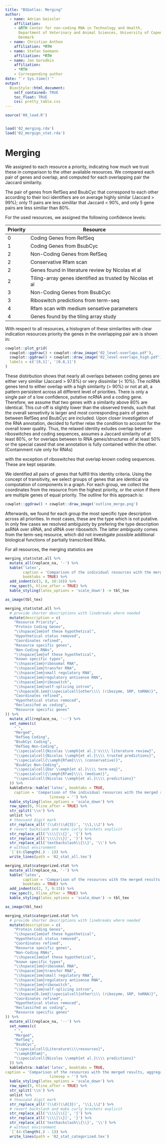 ```yaml
--- 
title: "BSGatlas: Merging"
author:
  - name: Adrian Geissler
    affiliation:
    - &RTH Center for non-coding RNA in Technology and Health,
      Department of Veterinary and Animal Sciences, University of Copenhagen,
      Denmark
  - name: Christian Anthon
    affiliation: *RTH
  - name: Stefan Seemann
    affiliation: *RTH
  - name: Jan Gorodkin
    affiliation:
    - *RTH
    - Corresponding author
date: "`r Sys.time()`"
output:
  BiocStyle::html_document:
    self_contained: TRUE
    toc_float: TRUE
    css: pretty_table.css
---
```



```r
source('00_load.R')


load('02_merging.rda')
load('02_mergign_stat.rda')
```

# Merging

We assigned to each resource a priority, indicating how much we trust these
in comparison to the other available resources.
We compared each pair of genes and overlap, and computed for each overlapping
pair the Jaccard similarity.

The pair of genes from RefSeq and BsubCyc that correspond to each other
according to their loci identifiers are on average highly similar 
(Jaccard > 99%);
only 11 pairs are less simililar that Jaccard < 90%,
and only 5 gene pairs are less similiar than 80%.

For the used resources, we assigned the following confidence levels:

Priority | Resource
---------|-------------------------------------
0        | Coding Genes from RefSeq
1        | Coding Genes from BsubCyc
2        | Non-Coding Genes from RefSeq
2        | Conservative Rfam scan
2        | Genes found in literature review by Nicolas et al
2        | Tiling-array genes identified as trusted by Nicolas et al
3        | Non-Coding Genes from BsubCyc
3        | Riboswitch predictions from term-seq
4        | Rfam scan with medium sensetive parameters
4        | Genes found by the tiling array study 

With respect to all resources,
a histogram of these similarities with clear indication resources priority
the genes in the overlapping pair are is shown in:

```r
cowplot::plot_grid(
  cowplot::ggdraw() + cowplot::draw_image('02_level-overlaps.pdf'),
  cowplot::ggdraw() + cowplot::draw_image('02_level-overlaps_high.pdf'),
  labels = c('[0,1]', '[0.8,1]')
)
```

These distirbution shows that nearly all overlaps between coding genes
are either very similiar (Jaccard > 97.8%) or very dissimilar (< 10%).
The ncRNA genes tend to either overlap with a high similarity (> 90%) or
not at all, a pattern persistent across all different level of 
priorities.
There is only a single pair of a low confidence, putative ncRNA and a coding
gene.
Therefore, we assume that two genes with a similarity above 80% are
identical. 
This cut-off is slightly lower than the observed trends, such
that the overall sensetivity is larger and most corresponding pairs of genes
between RefSeq and BsubCyc are included.
Upon closer investigation of the RNA annotation, decided to further relax the
condition to account for the overall lower quality.
Thus, the relaxed identity exludes overlap between
riboswitches and coding sequences, assumes a Jaccard similarity of
at least 80%, or for overlaps between to RNA genes/structures of at
least 50% or the special cased that one annotation is fully contained within
the other. (Containment rule only for RNAs)

with the exception of riboswitches that overlap known coding sequences.
These are kept separate.

We identified all pairs of genes that fullfill this identity criteria.
Using the concept of transitivity, we select groups of genes that are identical
via computation of components in a graph.
For each group, we collect the coordinates from the resource from the highest
priority, or the union if there are multiple genes of equal priority.
The outline for this approach is:

```r
cowplot::ggdraw() + cowplot::draw_image('outline_merge.png')
```


Afterwards, we found for each group the most specific type description across
all priorities. In most cases, these are the type which is not putative.
In only few cases we resolved ambiguioty by prefering the type description
asRNA over sRNA, and sRNA over riboswitch.
The latter ambiguoity comes from the term-seq resource, which did not
investigate possible additional biological functions of
partially transcribed RNAs.

For all resources, the merging statistics are
```r
merging_stat$stat.all %>%
  mutate_all(replace_na, '-') %>%
  kable('latex',
        caption = 'Comparison of the individual resources with the merged result',
        booktabs = TRUE) %>%
  add_indent(c(3, 8, 10:16)) %>%
  row_spec(6, hline_after = TRUE) %>%
  kable_styling(latex_options = 'scale_down') -> tbl_tex

as_image(tbl_tex)

merging_stat$stat.all %>%
  # provide shorter descriptions with linebreaks where needed
  mutate(description = c(
    "Resource Priority",
    "Protein Coding Genes",
    "\\hspace{1em}of these hypothetical",
    "Hypothetical status removed",
    "Coordinates refined",
    "Resource specific genes",
    "Non-Coding RNAs",
    "\\hspace{1em}of these hypothetical",
    "known specific types",
    "\\hspace{1em}ribosomal RNA",
    "\\hspace{1em}transfer RNA",
    "\\hspace{1em}small regulatory RNA",
    "\\hspace{1em}regulatory antisense RNA",
    "\\hspace{1em}riboswitch",
    "\\hspace{1em}self-splicing intron",
    "\\hspace{0.1em}\\specialcell{other\\\\ (ribozyme, SRP, tmRNA)}",
    "Coordinates refined",
    "Hypothetical status remoced",
    "Reclassifed as coding",
    "Resource specific genes"
)) %>% 
  mutate_all(replace_na, '--') %>%
  set_names(c(
    " ",
    "Merged",
    "RefSeq Coding",
    "BsubCyc Coding",
    "RefSeq Non-Coding",
    "\\specialcell{Nicolas \\emph{et al.}'s\\\\ literature review}",
    "\\specialcell{Nicolas \\emph{et al.}\\\\ trusted predictions}",
    "\\specialcell{\\emph{Rfam}\\\\ (conservative)}",
    "BsubCyc Non-Coding",
    "\\specialcell{Dar \\emph{et al.}\\\\ term-seq}",
    "\\specialcell{\\emph{Rfam}\\\\ (medium)}",
    "\\specialcell{Nicolas \\emph{et al.}\\\\ predictions}"
  )) %>%
  kableExtra::kable('latex', booktabs = TRUE,
    caption = 'Comparison of the individual resources with the merged result',
                    linesep = '') %>%
  kable_styling(latex_options = 'scale_down') %>%
  row_spec(6, hline_after = TRUE) %>%
  str_split('\\n') %>%
  unlist %>%
  # thousand digit mark
  str_replace_all('(\\d)(\\d{3})', '\\1,\\2') %>%
  # revert backslash and make curly brackets explicit
  str_replace_all('\\\\[\\{]', '{') %>%
  str_replace_all('\\\\[\\}]', '}') %>%
  str_replace_all('textbackslash\\{\\}', '\\') %>%
  # without environment
  `[`(4:(length(.) - 1)) %>%
  write_lines(path = '02_stat_all.tex')
```



```r
merging_stat$categorized.stat %>%
  mutate_all(replace_na, '-') %>%
  kable('latex',
        caption = 'Comparison of the resources with the merged results, aggregated by category. The shown comparison statistics are relative to the gene annotation with the highest priority within each category',
        booktabs = TRUE) %>%
  add_indent(c(2, 7, 9:15)) %>%
  row_spec(5, hline_after = TRUE) %>%
  kable_styling(latex_options = 'scale_down') -> tbl_tex

as_image(tbl_tex)

merging_stat$categorized.stat %>%
  # provide shorter descriptions with linebreaks where needed
  mutate(description = c(
    "Protein Coding Genes",
    "\\hspace{1em}of these hypothetical",
    "Hypothetical status removed",
    "Coordinates refined",
    "Resource specific genes",
    "Non-Coding RNAs",
    "\\hspace{1em}of these hypothetical",
    "known specific types",
    "\\hspace{1em}ribosomal RNA",
    "\\hspace{1em}transfer RNA",
    "\\hspace{1em}small regulatory RNA",
    "\\hspace{1em}regulatory antisense RNA",
    "\\hspace{1em}riboswitch",
    "\\hspace{1em}self-splicing intron",
    "\\hspace{0.1em}\\specialcell{other\\\\ (ribozyme, SRP, tmRNA)}",
    "Coordinates refined",
    "Hypothetical status remoced",
    "Reclassifed as coding",
    "Resource specific genes"
)) %>% 
  mutate_all(replace_na, '--') %>%
  set_names(c(
    " ",
    "Merged",
    "RefSeq",
    "BsubCyc",
    "\\specialcell{Literature\\\\resources}",
    "\\emph{Rfam}",
    "\\specialcell{Nicolas \\emph{et al.}\\\\ predictions}"
  )) %>%
  kableExtra::kable('latex', booktabs = TRUE,
caption = 'Comparison of the resources with the merged results, aggregated by category. The shown comparison statistics are relative to the gene annotation with the highest priority within each category',
                    linesep = '') %>%
  kable_styling(latex_options = 'scale_down') %>%
  row_spec(5, hline_after = TRUE) %>%
  str_split('\\n') %>%
  unlist %>%
  # thousand digit mark
  str_replace_all('(\\d)(\\d{3})', '\\1,\\2') %>%
  # revert backslash and make curly brackets explicit
  str_replace_all('\\\\[\\{]', '{') %>%
  str_replace_all('\\\\[\\}]', '}') %>%
  str_replace_all('textbackslash\\{\\}', '\\') %>%
  # without environment
  `[`(4:(length(.) - 1)) %>%
  write_lines(path = '02_stat_categorized.tex')
```

